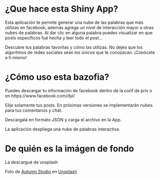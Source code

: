 # ¿Que hace esta Shiny App?

Esta aplicación te permite generar una nube de las palabras que más
utilizas en facebook, además agrega un nivel de interacción mayor a otras
nubes de palabras. Al dar clic en alguna palabra puedes visualizar en que posts específicos fué hecha y leer todo el post...

Descubre tus palabras favoritas y cómo las utilizas.
No dejes que los algoritmos de redes sociales sean los únicos que te conozacan. ¡Conócete a ti mismo! 

# ¿Cómo uso esta bazofia?

Puedes descargar tu información de facebook dentro de la conf de priv
o en https://www.facebook.com/dyi/

Elije solamente tus posts. En próximas versiones se implementarán nubes para tus comentarios y chat.

Descargala en formato JSON y carga el archivo en la App.

La aplicación despliega una nube de palabras interactiva.

# De quién es la imágen de fondo

La descargué de unsplash

Foto de <a href="https://unsplash.com/@autumnstudio?utm_source=unsplash&utm_medium=referral&utm_content=creditCopyText">Autumn Studio</a> en <a href="https://unsplash.com/es/fotos/PaM7SD5wM6g?utm_source=unsplash&utm_medium=referral&utm_content=creditCopyText">Unsplash</a>
  


